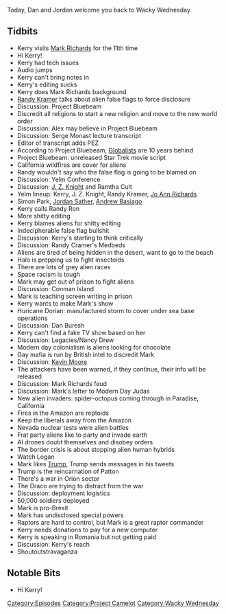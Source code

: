 {{DEFAULTSORT:
    #_EPISODE_0353:Mark Richards Pt. 11
}}{{Episode
    | title           = Mark Richards Pt. 11
    | caption         = Listen to this episode on [https://knowledgefight.libsyn.com/knowledge-fight-mark-richards-pt-11 Libsyn] [https://open.spotify.com/episode/6pM6wzFbQI5s8gQci98WRs Spotify], Read the [[Transcript/353: Mark Richards Pt. 11|Unofficial Transcript]]
    | episodeNumber   = 353
    | length          = 03:03:05
    | airDate         = October 9, 2019
    | episodeType     = [[:Category:Project Camelot|Project Camelot]], [[:Category:Wacky Wednesday|Wacky Wednesday]]
    | appearance      = [[Kerry Cassidy]], [[Mark Richards]], [[Randy Kramer]], [[Serge Monast]], [[J. Z. Knight]], [[Dan Buresh]], [[Kevin Moore]]
    | oocDrop         = Who ya gonna call when you go to war with ET?
    | previousEpisode = [[352: April 17, 2013]]
    | nextEpisode     = [[354: October 8-9, 2019]]
}}

{{Stub}}

Today, Dan and Jordan welcome you back to Wacky Wednesday.

==Tidbits==

*Kerry visits [[Mark Richards]] for the 11th time
*Hi Kerry!
*Kerry had tech issues
*Audio jumps
*Kerry can't bring notes in
*Kerry's editing sucks
*Kerry does Mark Richards background
*[[Randy Kramer]] talks about alien false flags to force disclosure
*Discussion: Project Bluebeam
*Discredit all religions to start a new religion and move to the new world order
*Discussion: Alex may believe in Project Bluebeam
*Discussion: Serge Monast lecture transcript
*Editor of transcript adds PEZ
*According to Project Bluebeam, [[Globalists]] are 10 years behind
*Project Bluebeam: unreleased Star Trek movie script
*California wildfires are cover for aliens
*Randy wouldn't say who the false flag is going to be blamed on
*Discussion: Yelm Conference
*Discussion: [[J. Z. Knight]] and Ramtha Cult
*Yelm lineup: Kerry, J. Z. Knight, Randy Kramer, [[Jo Ann Richards]]
*Simon Park, [[Jordan Sather]], [[Andrew Basiago]]
*Kerry calls Randy Ron
*More shitty editing
*Kerry blames aliens for shitty editing
*Indecipherable false flag bullshit
*Discussion: Kerry's starting to think critically
*Discussion: Randy Cramer's Medbeds
*Aliens are tired of being hidden in the desert, want to go to the beach
*Halo is prepping us to fight insectoids
*There are lots of grey alien races
*Space racism is tough
*Mark may get out of prison to fight aliens
*Discussion: Conman Island
*Mark is teaching screen writing in prison
*Kerry wants to make Mark's show
*Huricane Dorian: manufactured storm to cover under sea base operations
*Discussion: Dan Buresh
*Kerry can't find a fake TV show based on her
*Discussion: Legacies/Nancy Drew
*Modern day colonialism is aliens looking for chocolate
*Gay mafia is run by British intel to discredit Mark
*Discussion: [[Kevin Moore]]
*The attackers have been warned, if they continue, their info will be released
*Discussion: Mark Richards feud
*Discussion: Mark's letter to Modern Day Judas
*New alien invaders: spider-octopus coming through in Paradise, California
*Fires in the Amazon are reptoids
*Keep the liberals away from the Amazon
*Nevada nuclear tests were alien battles
*Frat party aliens like to party and invade earth
*AI drones doubt themselves and disobey orders
*The border crisis is about stopping alien human hybrids
*Watch Logan
*Mark likes [[Donald Trump|Trump]], Trump sends messages in his tweets
*Trump is the reincarnation of Patton
*There's a war in Orion sector
*The Draco are trying to distract from the war
*Discussion: deployment logistics
*50,000 soldiers deployed
*Mark is pro-Brexit
*Mark has undisclosed special powers
*Raptors are hard to control, but Mark is a great raptor commander
*Kerry needs donations to pay for a new computer
*Kerry is speaking in Romania but not getting paid
*Discussion: Kerry's reach
*Shoutoutstravaganza

==Notable Bits==

*Hi Kerry!

[[Category:Episodes]]
[[Category:Project Camelot]]
[[Category:Wacky Wednesday]]
